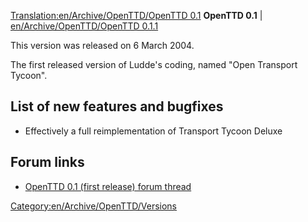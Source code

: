 [[Translation:en/Archive/OpenTTD/OpenTTD 0.1]]
'''OpenTTD 0.1''' | [[en/Archive/OpenTTD/OpenTTD 0.1.1]]

This version was released on 6 March 2004.

The first released version of Ludde's coding, named "Open Transport Tycoon".

==List of new features and bugfixes==
*Effectively a full reimplementation of Transport Tycoon Deluxe

==Forum links==
*[http://www.tt-forums.net/viewtopic.php?f=29&t=6559 OpenTTD 0.1 (first release) forum thread]

[[Category:en/Archive/OpenTTD/Versions]]